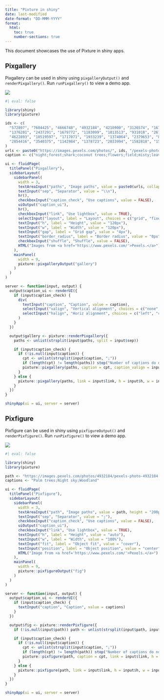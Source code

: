 ```yaml
---
title: "Pixture in shiny"
date: last-modified
date-format: "DD-MMM-YYYY"
format:
  html:
    toc: true
    number-sections: true
---
```


This document showcases the use of Pixture in shiny apps.

## Pixgallery

Pixgallery can be used in shiny using `pixgalleryOutput()` and `renderPixgallery()`. Run `runPixgallery()` to view a demo app.

![](shiny-pixgallery.webp)

```r
#| eval: false

library(shiny)
library(pixture)

ids <- c(
  "572897", "7604425", "4666748", "4932184", "4210900", "3126574", "167699",
  "1376201", "2437291", "1679772", "1183099", "1813513", "931018", "267074",
  "4622893", "10519597", "1717071", "1933239", "1374064", "2379653", "845619",
  "2854416", "3540375", "1142984", "1378723", "2033994", "1582818", "1535288"
)
urls <- paste0("https://images.pexels.com/photos/", ids, "/pexels-photo-", ids, ".jpeg?auto=compress&cs=tinysrgb&dpr=2&h=650&w=940")
caption <- c("night;forest;shark;coconut trees;flowers;field;misty;leaves;mountains;swamp;rainstorm;leaves;beach;leopard;sunflower;homely;countryside;aurora;cliff;poppy;swan;aerial;snowy;beach;hands;glass;autumn;love")

ui <- fluidPage(
  titlePanel("Pixgallery"),
  sidebarLayout(
    sidebarPanel(
      width = 3,
      textAreaInput("paths", "Image paths", value = paste0(urls, collapse = "\n"), width = "100%", height = "200px"),
      textInput("sep", "Separator", value = "\\n"),
      hr(),
      checkboxInput("caption_check", "Use captions", value = FALSE),
      uiOutput("caption_ui"),
      hr(),
      checkboxInput("link", "Use lightbox", value = TRUE),
      selectInput("layout", label = "Layout", choices = c("grid", "fixed", "mosaic", "masonry", "justified", "elastic", "rhombus"), selected = "grid"),
      textInput("h", label = "Height", value = "120px"),
      textInput("w", label = "Width", value = "120px"),
      textInput("gap", label = "Grid gap", value = "4px"),
      textInput("border_radius", label = "Border radius", value = "0px"),
      checkboxInput("shuffle", "Shuffle", value = FALSE),
      HTML("Images from <a href='https://www.pexels.com/'>Pexels.</a>")
    ),
    mainPanel(
      width = 9,
      pixture::pixgalleryOutput("gallery")
    )
  )
)

server <- function(input, output) {
  output$caption_ui <- renderUI({
    if (input$caption_check) {
      div(
        textInput("caption", "Caption", value = caption),
        selectInput("valign", "Vertical alignment", choices = c("none", "top", "center", "bottom", "below")),
        selectInput("halign", "Horiz alignment", choices = c("left", "center", "right")),
      )
    }
  })

  output$gallery <- pixture::renderPixgallery({
    paths <- unlist(strsplit(input$paths, split = input$sep))

    if (input$caption_check) {
      if (!is.null(input$caption)) {
        cpt <- unlist(strsplit(input$caption, ";"))
        if (length(cpt) != length(paths)) stop("Number of captions do not match number of images.")
        pixture::pixgallery(paths, caption = cpt, caption_valign = input$valign, caption_halign = input$halign, link = input$link, h = input$h, w = input$w, gap = input$gap, border_radius = input$border_radius, layout = input$layout, shuffle = input$shuffle)
      }
    } else {
      pixture::pixgallery(paths, link = input$link, h = input$h, w = input$w, gap = input$gap, border_radius = input$border_radius, layout = input$layout, shuffle = input$shuffle)
    }
  })
}

shinyApp(ui = ui, server = server)
```

## Pixfigure

Pixfigure can be used in shiny using `pixfigureOutput()` and `renderPixfigure()`. Run `runPixfigure()` to view a demo app.

![](shiny-pixfigure.webp)

```r
#| eval: false

library(shiny)
library(pixture)

path <- "https://images.pexels.com/photos/4932184/pexels-photo-4932184.jpeg?auto=compress&cs=tinysrgb&dpr=2&h=650&w=940;https://images.pexels.com/photos/572897/pexels-photo-572897.jpeg?auto=compress&cs=tinysrgb&dpr=2&h=650&w=940;https://images.pexels.com/photos/7604425/pexels-photo-7604425.jpeg?auto=compress&cs=tinysrgb&dpr=2&h=650&w=940"
captions <- "Palm trees;Night sky;Woodland"

ui <- fluidPage(
  titlePanel("Pixfigure"),
  sidebarLayout(
    sidebarPanel(
      width = 3,
      textAreaInput("path", "Image paths", value = path, height = "200px"),
      textInput("sep", "Separator", value = ";"),
      checkboxInput("caption_check", "Use captions", value = FALSE),
      uiOutput("caption_ui"),
      checkboxInput("link", "Use lightbox", value = TRUE),
      textInput("h", label = "Height", value = "auto"),
      textInput("w", label = "Width", value = "100%"),
      textInput("fit", label = "Object fit", value = "cover"),
      textInput("position", label = "Object position", value = "center"),
      HTML("Image from <a href='https://www.pexels.com/'>Pexels.</a>")
    ),
    mainPanel(
      width = 9,
      pixture::pixfigureOutput("fig")
    )
  )
)

server <- function(input, output) {
  output$caption_ui <- renderUI({
    if (input$caption_check) {
      textInput("caption", "Caption", value = captions)
    }
  })

  output$fig <- pixture::renderPixfigure({
    if (!is.null(input$path)) path <- unlist(strsplit(input$path, input$sep))

    if (input$caption_check) {
      if (!is.null(input$caption)) {
        cpt <- unlist(strsplit(input$caption, ";"))
        if (length(cpt) != length(path)) stop("Number of captions do not match number of images.")
        pixture::pixfigure(path, caption = cpt, link = input$link, h = input$h, w = input$w, fit = input$fit, position = input$position)
      }
    } else {
      pixture::pixfigure(path, link = input$link, h = input$h, w = input$w, fit = input$fit, position = input$position)
    }
  })
}

shinyApp(ui = ui, server = server)
```
